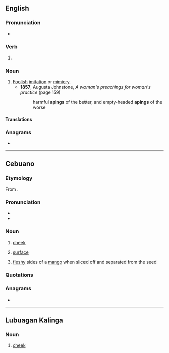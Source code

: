 ==English==

===Pronunciation===
* {{IPA|en|/ˈeɪ.pɪŋ/}}

===Verb===
{{head|en|verb form}}

# {{present participle of|en|ape|nocat=1}}

===Noun===
{{en-noun}}

# [[foolish|Foolish]] [[imitation]] or [[mimicry]].
#* '''1857''', Augusta Johnstone, ''A woman's preachings for woman's practice'' (page 159)
#*: harmful '''apings''' of the better, and empty-headed '''apings''' of the worse

====Translations====
{{trans-see|apery}}

===Anagrams===
* {{anagrams|en|a=aginp|ganpi|ngapi}}

----

==Cebuano==

===Etymology===
From {{inh|ceb|phi-pro|*apiŋ}}.

{{Pigafetta}}

===Pronunciation===
* {{hyph|ceb|a|ping}}
* {{ceb-IPA}}

===Noun===
{{ceb-noun}}

# {{lb|ceb|anatomy}} [[cheek]]
# {{lb|ceb|metaphorical}} [[surface]]
# [[fleshy]] sides of a [[mango]] when sliced off and separated from the seed

===Quotations===
{{seeCites|ceb}}

===Anagrams===
* {{anagrams|ceb|piang}}

{{C|ceb|Face}}

----

==Lubuagan Kalinga==

===Noun===
{{head|knb|noun}}

# {{lb|knb|anatomy}} [[cheek]]